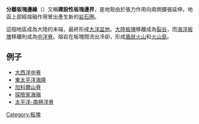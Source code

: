 {{Expand English|time=2018-04-06T11:53:12+00:00}}
{{noteTA
|T=zh-cn:离散边界; zh-tw:分離板塊邊緣;
|1=zh-cn:离散边界; zh-tw:分離板塊邊緣;
}}
'''分離板塊邊緣'''（{{lang|en|divergent boundary}}）又稱'''建設性板塊邊界'''，是地殼由於張力作用向兩側擴張延伸，地函上部經熔融作用冒出產生新的[[岩石圈|岩石圈]]。

這個地區成為大陸的末端，最終形成[[海盆|大洋盆地]]。[[大陸板塊|大陸板塊]]移離成為[[裂谷|裂谷]]，而[[海洋板塊|海洋板塊]]移離則成為[[中洋脊|中洋脊]]。熔岩在板塊間流出冷卻，形成[[盾狀火山|盾狀火山]]和[[火山島|火山島]]。

==例子==
*[[大西洋中脊|大西洋中脊]]
*[[東太平洋海隆|東太平洋海隆]]
*[[加科爾山脊|加科爾山脊]]
*[[探險家海嶺|探險家海嶺]]
*[[太平洋-南極洋脊|太平洋-南極洋脊]]

[[Category:板塊|Category:板塊]]

{{geo-stub}}